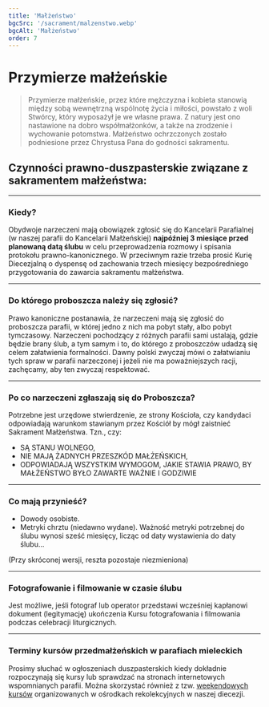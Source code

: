 ```yaml
---
title: 'Małżeństwo'
bgcSrc: '/sacrament/malzenstwo.webp'
bgcAlt: 'Małżeństwo'
order: 7
---
```


# Przymierze małżeńskie

> Przymierze małżeńskie, przez które mężczyzna i kobieta stanowią między sobą wewnętrzną wspólnotę życia i miłości, powstało z woli Stwórcy, który wyposażył je we własne prawa. Z natury jest ono nastawione na dobro współmałżonków, a także na zrodzenie i wychowanie potomstwa. Małżeństwo ochrzczonych zostało podniesione przez Chrystusa Pana do godności sakramentu.


## Czynności prawno-duszpasterskie związane z sakramentem małżeństwa:

---

### Kiedy?
Obydwoje narzeczeni mają obowiązek zgłosić się do Kancelarii Parafialnej (w naszej parafii do Kancelarii Małżeńskiej) **najpóźniej 3 miesiące przed planowaną datą ślubu** w celu przeprowadzenia rozmowy i spisania protokołu prawno-kanonicznego. W przeciwnym razie trzeba prosić Kurię Diecezjalną o dyspensę od zachowania trzech miesięcy bezpośredniego przygotowania do zawarcia sakramentu małżeństwa.

---

### Do którego proboszcza należy się zgłosić?
Prawo kanoniczne postanawia, że narzeczeni mają się zgłosić do proboszcza parafii, w której jedno z nich ma pobyt stały, albo pobyt tymczasowy. Narzeczeni pochodzący z różnych parafii sami ustalają, gdzie będzie brany ślub, a tym samym i to, do którego z proboszczów udadzą się celem załatwienia formalności. Dawny polski zwyczaj mówi o załatwianiu tych spraw w parafii narzeczonej i jeżeli nie ma poważniejszych racji, zachęcamy, aby ten zwyczaj respektować.

---

### Po co narzeczeni zgłaszają się do Proboszcza?
Potrzebne jest urzędowe stwierdzenie, ze strony Kościoła, czy kandydaci odpowiadają warunkom stawianym przez Kościół by mógł zaistnieć Sakrament Małżeństwa. Tzn., czy:

- SĄ STANU WOLNEGO,
- NIE MAJĄ ŻADNYCH PRZESZKÓD MAŁŻEŃSKICH,
- ODPOWIADAJĄ WSZYSTKIM WYMOGOM, JAKIE STAWIA PRAWO, BY MAŁŻEŃSTWO BYŁO ZAWARTE WAŻNIE I GODZIWIE

---

### Co mają przynieść?

- Dowody osobiste.
- Metryki chrztu (niedawno wydane). Ważność metryki potrzebnej do ślubu wynosi sześć miesięcy, licząc od daty wystawienia do daty ślubu...

(Przy skróconej wersji, reszta pozostaje niezmieniona)

---

### Fotografowanie i filmowanie w czasie ślubu

Jest możliwe, jeśli fotograf lub operator przedstawi wcześniej kapłanowi dokument (legitymację) ukończenia Kursu fotografowania i filmowania podczas celebracji liturgicznych.

---

### Terminy kursów przedmałżeńskich w parafiach mieleckich

Prosimy słuchać w ogłoszeniach duszpasterskich kiedy dokładnie rozpoczynają się kursy lub sprawdzać na stronach internetowych wspomnianych parafii. Można skorzystać również z tzw. [weekendowych kursów](https://drtarnow.pl/dla-narzeczonych/katechizacja-przedmalzenska/w-osrodkach-rekolekcyjnych) organizowanych w ośrodkach rekolekcyjnych w naszej diecezji.

